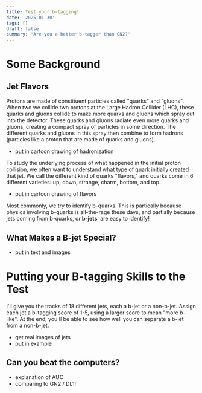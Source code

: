 ```yaml
---
title: Test your b-tagging!
date: '2025-01-30'
tags: []
draft: false
summary: 'Are you a better b-tagger than GN2?'
---
```


# Some Background

## Jet Flavors

Protons are made of constituent particles called "quarks" and "gluons". When two we collide two protons at the Large Hadron Collider (LHC), these quarks and gluons collide to make more quarks and gluons which spray out into the detector.
These quarks and gluons radiate even more quarks and gluons, creating a compact spray of particles in some direction. The different quarks and gluons in this spray then combine to form hadrons (particles like a proton that are made of quarks and gluons).

- put in cartoon drawing of hadronization

To study the underlying process of what happened in the initial proton collision, we often want to understand what type of quark initially created that jet. We call the different kind of quarks "flavors," and quarks come in 6 different varieties: up, down, strange, charm, bottom, and top.

- put in cartoon drawing of flavors

Most commonly, we try to identify b-quarks. This is partically because physics involving b-quarks is all-the-rage these days, and partially because jets coming from b-quarks, or **b-jets**, are easy to identify!

## What Makes a B-jet Special?

- put in text and images

# Putting your B-tagging Skills to the Test

I'll give you the tracks of 18 different jets, each a b-jet or a non-b-jet. Assign each jet a b-tagging score of 1-5, using a larger score to mean "more b-like".
At the end, you'll be able to see how well you can separate a b-jet from a non-b-jet.

- get real images of jets
- put in example

<div>
  <GuessTheImage />
</div>

## Can you beat the computers?

- explanation of AUC
- comparing to GN2 / DL1r
